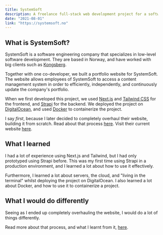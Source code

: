 ```yaml
---
title: SystemSoft
description: A freelance full-stack web development project for a software engineering company.
date: "2021-08-01"
link: "https://systemsoft.no"
---
```


## What is SystemSoft?

SystemSoft is a software engineering company that specializes in low-level software development. They are based in Norway, and have worked with big clients such as [Kongsberg](https://www.kongsberg.com/).

Together with one co-developer, we built a portfolio website for SystemSoft. The website allows employees of SystemSoft to access a content management system in order to efficiently, independently, and
continuously update the company's portfolio.

When we first developed this project, we used [Next.js](https://nextjs.org/) and [Tailwind CSS](https://tailwindcss.com/) for the frontend, and [Strapi](https://strapi.io/) for the backend. We deployed the project on [DigitalOcean](https://www.digitalocean.com/), and used [Docker](https://www.docker.com/) to containerize the project.

I say _first_, because I later decided to completely overhaul their website, building it from scratch. Read about that process [here](/portfolio/freelance/systemsoft-overhauled). Visit their current website [here](https://systemsoft.no/).

## What I learned

I had a lot of experience using Next.js and Tailwind, but I had only prototyped using Strapi before. This was my first time using Strapi in a production environment, and I learned a lot about how to use it effectively.

Furthermore, I learned a lot about servers, the cloud, and "living in the terminal" whilst deploying the project on DigitalOcean. I also learned a lot about Docker, and how to use it to containerize a project.

## What I would do differently

Seeing as I ended up completely overhauling the website, I would do a lot of things differently.

Read more about that process, and what I learnt from it, [here](/projects/freelance/systemsoft-overhauled).
